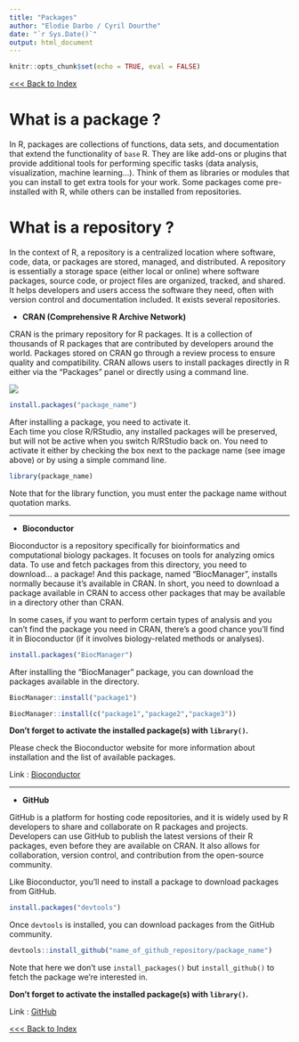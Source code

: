 ```yaml
---
title: "Packages"
author: "Elodie Darbo / Cyril Dourthe"
date: "`r Sys.Date()`"
output: html_document
---
```

<style>
details > summary {
  padding: 4px;
  width: 400px;
  background-color: #eeeeee;
  border: none;
  box-shadow: 1px 1px 2px #bbbbbb;
  cursor: pointer;
}

details > p {
  background-color: #E0F8EC;
  padding: 4px;
  margin: 0;
  box-shadow: 1px 1px 2px #bbbbbb;
}
</style>

```r
knitr::opts_chunk$set(echo = TRUE, eval = FALSE)
```

[<<< Back to Index](./0.course_index.html)

# What is a package ?

In R, packages are collections of functions, data sets, and documentation that extend the functionality of `base` R. They are like add-ons or plugins that provide additional tools for performing specific tasks (data analysis, visualization, machine learning...).
Think of them as libraries or modules that you can install to get extra tools for your work. Some packages come pre-installed with R, while others can be installed from repositories.

# What is a repository ?

In the context of R, a repository is a centralized location where software, code, data, or packages are stored, managed, and distributed.
A repository is essentially a storage space (either local or online) where software packages, source code, or project files are organized, tracked, and shared. It helps developers and users access the software they need, often with version control and documentation included.
It exists several repositories.

- **CRAN (Comprehensive R Archive Network)**

CRAN is the primary repository for R packages. It is a collection of thousands of R packages that are contributed by developers around the world. Packages stored on CRAN go through a review process to ensure quality and compatibility. CRAN allows users to install packages directly in R either via the “Packages” panel or directly using a command line.

![](./img/install_packages_R.svg)
```r
install.packages("package_name")
```

After installing a package, you need to activate it. \
Each time you close R/RStudio, any installed packages will be preserved, but will not be active when you switch R/RStudio back on. You need to activate it either by checking the box next to the package name (see image above) or by using a simple command line.

```r
library(package_name)
```
Note that for the library function, you must enter the package name without quotation marks.

---

- **Bioconductor**

Bioconductor is a repository specifically for bioinformatics and computational biology packages. It focuses on tools for analyzing omics data.
To use and fetch packages from this directory, you need to download... a package! And this package, named “BiocManager”, installs normally because it's available in CRAN.
In short, you need to download a package available in CRAN to access other packages that may be available in a directory other than CRAN.

In some cases, if you want to perform certain types of analysis and you can't find the package you need in CRAN, there's a good chance you'll find it in Bioconductor (if it involves biology-related methods or analyses).

```r
install.packages("BiocManager")
```

After installing the “BiocManager” package, you can download the packages available in the directory.

```r
BiocManager::install("package1")

BiocManager::install(c("package1","package2","package3"))
```

**Don't forget to activate the installed package(s) with `library()`.**

Please check the Bioconductor website for more information about installation and the list of available packages.

Link : [Bioconductor](https://www.bioconductor.org/install/)

---

- **GitHub**

GitHub is a platform for hosting code repositories, and it is widely used by R developers to share and collaborate on R packages and projects.
Developers can use GitHub to publish the latest versions of their R packages, even before they are available on CRAN. It also allows for collaboration, version control, and contribution from the open-source community.

Like Bioconductor, you'll need to install a package to download packages from GitHub.

```r
install.packages("devtools")
```

Once `devtools` is installed, you can download packages from the GitHub community.

```r
devtools::install_github("name_of_github_repository/package_name")
```

Note that here we don't use `install_packages()` but `install_github()` to fetch the package we're interested in.

**Don't forget to activate the installed package(s) with `library()`.**

Link : [GitHub](https://github.com/dashboard)

[<<< Back to Index](./0.course_index.html)

